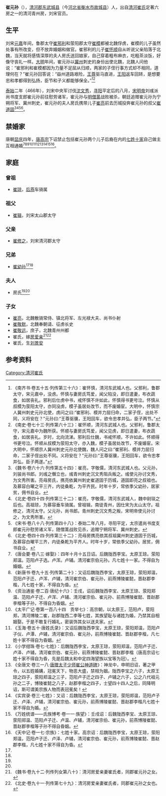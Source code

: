 '''崔元孙'''（{{bd|？||466年||}}），[[清河郡|清河郡]][[东武城县|东武城县]]（今[[河北省|河北省]][[衡水市|衡水市]][[故城县|故城县]]）人，出自[[清河崔氏|清河崔氏]]定著六房之一的清河青州房，刘宋官员。

==生平==
刘宋[[元嘉_(刘宋)|元嘉]]年间，鲁郡太守[[崔邪利|崔邪利]]和荥阳郡太守[[崔模_(武城男)|崔模]]都被北魏俘虏，崔模的儿子虽然处事有所改变，但不放弃婚姻和做官。崔邪利的儿子[[崔怀顺|崔怀顺]]自从听说父亲陷落于北魏，当天就将感情深厚的夫人房氏送回娘家，自己穿着粗布麻衣，吃粗茶淡饭，好像守丧礼一样。[[大明_(刘宋)|大明]]年间，崔元孙以[[冀州_(山东)|冀州]]刺史的身份出使北魏，北魏人问他说：“崔邪利和崔模都因为力量不足屈从归顺，两家的子侄行事方式却不相同，道理何在？”崔元孙回答说：“益州道路艰险，[[王尊|王尊]]驱马直进，[[王阳|王阳]]返车回转，是想要忠和孝都得到弘扬，臣节和子义都能够保全。”<ref>《南齐书·卷五十五·列传第三十六》：崔怀慎，清河东武城人也。父邪利，鲁郡太守，宋元嘉中，没虏。怀慎与妻房氏笃爱，闻父陷没，即日遣妻，布衣蔬食，如居丧礼。邪利后仕虏中书，戒怀慎不许如此，怀慎得书更号泣。怀慎从叔模为荥阳太守，亦同没虏，模子虽居处改节，而不废婚宦。大明中，怀慎宗人冀州刺史元孙北使，虏问之曰:“崔邪利、模并力屈归命，二家子侄，出处不同，义将安在？”元孙曰:“王尊驱骥，王阳回车，欲令忠孝并弘，臣子两节。”</ref><ref>《南史·卷七十三·列传第六十三》：崔怀顺，清河东武城人也。父邪利，鲁郡太守，宋元嘉中为魏所获。怀顺与妻房氏笃爱，闻父见虏，即日遣妻，布衣蔬食，如居丧礼。岁时，北向流涕。邪利后仕魏，书戒怀顺，不许如此。怀顺得书更号泣。怀顺从叔模为荥阳太守，亦入魏，模子虽居处改节，不废婚宦。宋大明中，怀顺宗人冀州刺史元孙北使魏，魏人问之曰:“崔邪利、模并力屈归命，二家子侄出处不同。义将安在？”元孙曰:“王尊驱骥，王阳回车，欲令忠孝并弘，臣子两遂。”</ref>

[[泰始_(刘宋)|泰始]]二年（466年），刘宋中央军讨伐[[沈文秀|沈文秀]]，[[寻阳|寻阳]]平定后的八月，[[宋明帝|宋明帝]]刘彧派尚书度支郎崔元孙前往慰劳诸军，崔元孙与[[明僧暠|明僧暠]]战败被杀，朝廷追赠崔元孙为宁朔将军、冀州刺史，崔元孙的夫人房氏携带儿子[[崔亮_(北魏)|崔亮]]前去历城投奔崔元孙的叔父[[崔道固|崔道固]]<ref name=autogenerated1>《魏书·卷六十六·列传第五十四》：崔亮，字敬儒，清河东武城人也。父元孙，刘骏尚书郎。刘彧之僭立也，彧青州刺史沉文秀阻兵叛之。彧使元孙讨文秀，为文秀所害。亮母房氏，携亮依冀州刺史崔道固于历城，道固即亮之叔祖也。及慕容白曜之平三齐，内徒桑乾，为平齐民。时年十岁，常依季父幼孙，居家贫，佣书自业。</ref><ref>《北史·卷四十四·列传第三十二》：崔亮，字敬儒，清河东武城人，魏中尉琰之后也。高祖琼，为慕容垂车骑属。曾祖辑，南徒青州，因仕宋为太山太守。祖修之，清河太守。父元孙，尚书郎。青州刺史沉文秀之叛，宋明帝使元孙讨之，为文秀所害。</ref><ref>《宋书·卷八十八·列传第四十八》：泰始二年八月，寻阳平定，太宗遣尚书度支郎崔元孙慰劳诸义军，随僧暠战败见杀，追赠宁朔将军、冀州刺史。</ref><ref name=autogenerated2>《北史·卷四十四·列传第三十二》：亮母房携亮依其叔祖冀州刺史道固于历城，及慕容白曜平三齐，内徒桑乾为平齐人。时年十岁，常依季父幼孙。居贫，佣书自业。</ref>。

==禁婚家==
唐朝[[显庆|显庆]]四年，[[唐高宗|唐高宗]]下诏禁止包括崔元孙两个儿子后裔在内的[[七姓十家|七姓十家]]自己做主互相通婚<ref>《唐会要·卷八三·嫁娶》：四年十月十五日诏。后魏陇西李宝。太原王琼。荥阳郑温。范阳卢子选。卢浑。卢辅。清河崔宗伯元孙。凡七姓十一家。不得自为婚姻。</ref><ref>《新唐书·卷九十五·列传第二十》：又诏后魏陇西李宝，太原王琼，荥阳郑温，范阳卢子迁、卢浑、卢辅，清河崔宗伯、崔元孙，前燕博陵崔懿，晋赵郡李楷，凡七姓十家，不得自为昏。</ref><ref>《资治通鉴·卷二百·唐纪十六》：壬戌，诏后魏陇西李宝、太原王琼、荥阳郑温、范阳卢子迁、卢浑、卢辅、清河崔宗伯、崔元孙、前燕博陵崔懿、晋赵郡李楷等子孙，不得自为昏姻。</ref><ref>《太平广记·卷第一百八十四　贡举七》：高宗朝，以太原王，范阳卢，荥阳郑，清河博陵二崔，赵郡陇西二李等七姓，其族望耻与诸姓为婚，乃禁其自相姻娶。于是不敢复行婚礼，密装饰其女以送夫家。</ref><ref>《玉海·卷五十·唐姓氏录》：又诏后魏陇西李宝，太原王琼，荥阳郑温，范阳卢子仪、卢潭、卢辅，清河崔宗伯、崔元孙，前燕博陵崔懿、晋赵郡李楷，凡七姓十家不得自为昏姻。</ref><ref>《小学绀珠·卷七·七姓》：后魏陇西李宝，太原王琼，荥阳郑温，范阳卢子迁、卢泽、卢辅，清河崔宗伯、崔元孙，前燕博陵崔懿、晋赵郡李楷（唐高宗诏七姓十家不得自为昏，先是后魏太和中定四海望族以宝等为冠）。</ref><ref>《全唐文·卷三一八·[[s:唐贈太子少師崔公神道碑|唐赠太子少师崔公神道碑]]》：神龙中，申明旧诏，著之甲令，以五姓婚媾，冠冕天下，物恶大盛，禁相为姻。陇西李宝之六子，太原王琼之四子，荥阳郑温之三子，范阳卢子迁之四子、卢辅之六子，公之八代祖元孙之二子，博陵崔懿之八子，赵郡李楷之四子，士望四十四人之后，同降明诏，斯可谓美宗族人物而表冠冕矣！</ref><ref>《实宾录·卷三·七姓》：又诏：后魏陇西李宝，太原王琼，荥阳郑温，范阳卢子迁、卢泽、卢辅，清河崔宗伯、崔元孙，前燕博陵崔懿、晋赵郡李楷凡七姓十家不得自为婚。</ref><ref>《万姓统谱——氏族博考·卷一一·族望》：壬戌诏：后魏陇西李宝、太原王琼、荥阳郑温、范阳卢子迁、卢温、卢辅，清河崔宗伯、崔元孙，前燕博陵崔懿、晋赵郡李楷等子孙不得自昏姻。</ref><ref>《天中记·卷一七·宗族》：七姓十家。高宗诏：后魏陇西李宝，太原王琼，荥阳郑温，范阳卢子迁、卢泽、卢辅，清河崔宗伯、崔元孙，前燕博陵崔懿、晋赵郡李楷，凡七姓十家不得自为昏。</ref>。

==家庭==
===曾祖===
*[[崔琼|崔琼]]，[[后燕|后燕]]车骑属

===祖父===
*[[崔辑|崔辑]]，刘宋太山郡太守

===父亲===
*[[崔修之|崔修之]]，刘宋清河郡太守

===兄弟===
*[[崔幼孙|崔幼孙]]<ref name=autogenerated1 /><ref name=autogenerated2 />

===夫人===
*房氏<ref name=autogenerated1 /><ref name=autogenerated2 />

===子女===
*[[崔亮_(北魏)|崔亮]]，北魏散骑常侍、镇北将军、左光禄大夫、尚书仆射
*[[崔敬默|崔敬默]]，北魏奉朝请、征虏长史
*[[崔敬远|崔敬远]]，庶子，北魏青州州都
*崔氏，嫁[[房爱亲|房爱亲]]<ref>《魏书·卷九十二·列传列女第八十》：清河房爱亲妻崔氏者，同郡崔元孙之女。</ref><ref>《北史·卷九十一·列传第七十九》：清河房爱亲妻崔氏者，同郡崔元孙之女也。</ref>
*崔氏，生[[刘景安|刘景安]]

==参考资料==
{{reflist}}

[[Category:清河崔氏|Category:清河崔氏]]